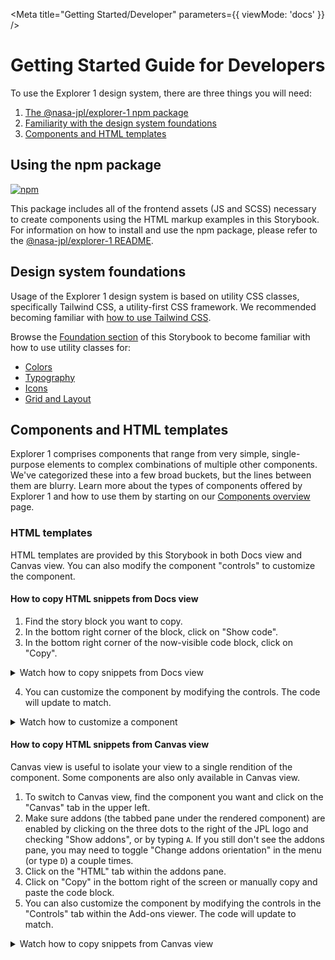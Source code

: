 
<Meta
  title="Getting Started/Developer"
  parameters={{ viewMode: 'docs' }}
/>

# Getting Started Guide for Developers

To use the Explorer 1 design system, there are three things you will need:

1. [The @nasa-jpl/explorer-1 npm package](#using-the-npm-package)
2. [Familiarity with the design system foundations](#design-system-foundations)
3. [Components and HTML templates](#components-and-html-templates)

<span id="using-the-npm-package"></span>

## Using the npm package

[![npm](https://img.shields.io/npm/v/@nasa-jpl/explorer-1)](https://npmjs.com/package/@nasa-jpl/explorer-1)

This package includes all of the frontend assets (JS and SCSS) necessary to create components using the HTML markup examples in this Storybook. For information on how to install and use the npm package, please refer to the [@nasa-jpl/explorer-1 README](https://github.com/nasa-jpl/explorer-1).

<span id="design-system-foundations"></span>

## Design system foundations

Usage of the Explorer 1 design system is based on utility CSS classes, specifically Tailwind CSS, a utility-first CSS framework. We recommended becoming familiar with [how to use Tailwind CSS](https://tailwindcss.com/docs).

Browse the [Foundation section](?path=/docs/foundation-colors--docs) of this Storybook to become familiar with how to use utility classes for:

- [Colors](?path=/docs/foundation-colors--docs)
- [Typography](?path=/docs/foundation-typography--docs)
- [Icons](?path=/docs/foundation-icons--docs)
- [Grid and Layout](?path=/docs/foundation-grid-and-layout--docs)

<span id="components-and-html-templates"></span>

## Components and HTML templates

Explorer 1 comprises components that range from very simple, single-purpose elements to complex combinations of multiple other components. We've categorized these into a few broad buckets, but the lines between them are blurry. Learn more about the types of components offered by Explorer 1 and how to use them by starting on our [Components overview](?path=/docs/components-overview--docs) page.

### HTML templates

HTML templates are provided by this Storybook in both Docs view and Canvas view. You can also modify the component "controls" to customize the component.

#### How to copy HTML snippets from Docs view

1. Find the story block you want to copy.
2. In the bottom right corner of the block, click on "Show code".
3. In the bottom right corner of the now-visible code block, click on "Copy".

<details className="pl-4 -mt-3 text-sm">
  <summary> <span className="font-medium border-b border-blue hover:border-gray-dark">Watch how to copy snippets from Docs view</span></summary>

![how to copy snippets from Docs view](./gif/html-storybook-simple.gif)

</details>

4. You can customize the component by modifying the controls. The code will update to match.

<details className="pl-4 -mt-3 text-sm">
  <summary> <span className="font-medium border-b border-blue hover:border-gray-dark">Watch how to customize a component</span></summary>

![how to customize a component](./gif/html-storybook-customized.gif)

</details>

#### How to copy HTML snippets from Canvas view

Canvas view is useful to isolate your view to a single rendition of the component. Some components are also only available in Canvas view.

1. To switch to Canvas view, find the component you want and click on the "Canvas" tab in the upper left.
2. Make sure addons (the tabbed pane under the rendered component) are enabled by clicking on the three dots to the right of the JPL logo and checking "Show addons", or by typing `A`. If you still don't see the addons pane, you may need to toggle "Change addons orientation" in the menu (or type `D`) a couple times.
3. Click on the "HTML" tab within the addons pane.
4. Click on "Copy" in the bottom right of the screen or manually copy and paste the code block.
5. You can also customize the component by modifying the controls in the "Controls" tab within the Add-ons viewer. The code will update to match.

<details className="pl-4 text-sm">
  <summary> <span className="font-medium border-b border-blue hover:border-gray-dark">Watch how to copy snippets from Canvas view</span></summary>

![how to copy snippets from Canvas view](./gif/storybook-canvas.gif)

</details>
